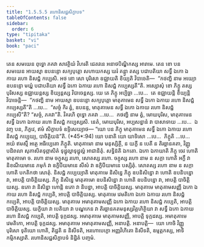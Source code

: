 ```yaml
---
title: "1.5.5.5 រហោនិសជ្ជសិក្ខាបទ"
tableOfContents: false
sidebar:
  order: 6
type: "tipitaka"
basket: "vi"
book: "paci"
---
```



<DynamicBreadcrumb />

<Division number="289" book="paci">

<Paragraph number="919" book="paci">
តេន សមយេន ពុទ្ធោ ភគវា សាវត្ថិយំ វិហរតិ ជេតវនេ អនាថបិណ្ឌិកស្ស អារាមេ. តេន ខោ បន សមយេន អាយស្មា ឧបនន្ទោ សក្យបុត្តោ សហាយកស្ស ឃរំ គន្ត្វា តស្ស បជាបតិយា សទ្ធឹ ឯកោ ឯកាយ រហោ និសជ្ជំ កប្បេសិ. អថ ខោ សោ បុរិសោ ឧជ្ឈាយតិ ខិយ្យតិ វិបាចេតិ—  “កថញ្ហិ នាម អយ្យោ ឧបនន្ទោ មយ្ហំ បជាបតិយា សទ្ធឹ ឯកោ ឯកាយ រហោ និសជ្ជំ កប្បេស្សតី”តិ.
</Paragraph>

<Paragraph number="920" book="paci">
អស្សោសុំ ខោ ភិក្ខូ តស្ស បុរិសស្ស ឧជ្ឈាយន្តស្ស ខិយ្យន្តស្ស វិបាចេន្តស្ស. យេ តេ ភិក្ខូ អប្បិច្ឆា …បេ…  តេ ឧជ្ឈាយន្តិ ខិយ្យន្តិ វិបាចេន្តិ—  “កថញ្ហិ នាម អាយស្មា ឧបនន្ទោ សក្យបុត្តោ មាតុគាមេន សទ្ធឹ ឯកោ ឯកាយ រហោ និសជ្ជំ កប្បេស្សតី”តិ …បេ…  “សច្ចំ កិរ ត្វំ, ឧបនន្ទ, មាតុគាមេន សទ្ធឹ ឯកោ ឯកាយ រហោ និសជ្ជំ កប្បេសី”តិ? “សច្ចំ, ភគវា”តិ. វិគរហិ ពុទ្ធោ ភគវា …បេ…  កថញ្ហិ នាម ត្វំ, មោឃបុរិស, មាតុគាមេន សទ្ធឹ ឯកោ ឯកាយ រហោ និសជ្ជំ កប្បេស្សសិ. នេតំ, មោឃបុរិស, អប្បសន្នានំ វា បាសាទាយ …បេ…  ឯវញ្ច បន, ភិក្ខវេ, ឥមំ សិក្ខាបទំ ឧទ្ទិសេយ្យាថ—
</Paragraph>

</Division>
<Division number="290" book="paci">

<Paragraph number="921" book="paci">
<Emphasis>“យោ បន ភិក្ខុ មាតុគាមេន សទ្ធឹ ឯកោ ឯកាយ រហោ និសជ្ជំ កប្បេយ្យ, បាចិត្តិយន៑”</Emphasis>តិ. (*45*:<Emphasis>94</Emphasis>)
</Paragraph>

</Division>
<Division number="291" book="paci">

<Paragraph number="922" book="paci">
<Emphasis>យោ បនា</Emphasis>តិ យោ យាទិសោ …បេ…  <Emphasis>ភិក្ខូ</Emphasis>តិ …បេ…  អយំ ឥមស្មឹ អត្ថេ អធិប្បេតោ ភិក្ខូតិ.
</Paragraph>

<Paragraph number="923" book="paci">
<Emphasis>មាតុគាមោ</Emphasis> នាម មនុស្សិត្ថី, ន យក្ខី ន បេតី ន តិរច្ឆានគតា, វិញ្ញូ បដិពលា សុភាសិតទុព្ភាសិតំ ទុដ្ឋុល្លាទុដ្ឋុល្លំ អាជានិតុំ.
</Paragraph>

<Paragraph number="924" book="paci">
<Emphasis>សទ្ធិន៑</Emphasis>តិ ឯកតោ.
</Paragraph>

<Paragraph number="925" book="paci">
<Emphasis>ឯកោ ឯកាយា</Emphasis>តិ ភិក្ខុ ចេវ ហោតិ មាតុគាមោ ច.
</Paragraph>

<Paragraph number="926" book="paci">
<Emphasis>រហោ</Emphasis> នាម ចក្ខុស្ស រហោ, សោតស្ស រហោ. <Emphasis>ចក្ខុស្ស រហោ</Emphasis> នាម ន សក្កា ហោតិ អក្ខឹ វា និខណីយមានេ ភមុកំ វា ឧក្ខិបីយមានេ សីសំ វា ឧក្ខិបីយមានេ បស្សិតុំ. <Emphasis>សោតស្ស រហោ</Emphasis> នាម ន សក្កា ហោតិ បកតិកថា សោតុំ.
</Paragraph>

<Paragraph number="927" book="paci">
<Emphasis>និសជ្ជំ កប្បេយ្យា</Emphasis>តិ មាតុគាមេ និសិន្នេ ភិក្ខុ ឧបនិសិន្នោ វា ហោតិ ឧបនិបន្នោ វា, អាបត្តិ បាចិត្តិយស្ស. ភិក្ខុ និសិន្នេ មាតុគាមោ ឧបនិសិន្នោ វា ហោតិ ឧបនិបន្នោ វា, អាបត្តិ បាចិត្តិយស្ស. ឧភោ វា និសិន្នា ហោន្តិ ឧភោ វា និបន្នា, អាបត្តិ បាចិត្តិយស្ស.
</Paragraph>

</Division>
<Division number="292" book="paci">

<Paragraph number="928" book="paci">
មាតុគាមេ មាតុគាមសញ្ញី ឯកោ ឯកាយ រហោ និសជ្ជំ កប្បេតិ, អាបត្តិ បាចិត្តិយស្ស. មាតុគាមេ វេមតិកោ ឯកោ ឯកាយ រហោ និសជ្ជំ កប្បេតិ, អាបត្តិ បាចិត្តិយស្ស. មាតុគាមេ អមាតុគាមសញ្ញី ឯកោ ឯកាយ រហោ និសជ្ជំ កប្បេតិ, អាបត្តិ បាចិត្តិយស្ស.
</Paragraph>

<Paragraph number="929" book="paci">
យក្ខិយា វា បេតិយា វា បណ្ឌកេន វា តិរច្ឆានគតមនុស្សវិគ្គហិត្ថិយា វា សទ្ធឹ ឯកោ ឯកាយ រហោ និសជ្ជំ កប្បេតិ, អាបត្តិ ទុក្កដស្ស. អមាតុគាមេ មាតុគាមសញ្ញី, អាបត្តិ ទុក្កដស្ស. អមាតុគាមេ វេមតិកោ, អាបត្តិ ទុក្កដស្ស. អមាតុគាមេ អមាតុគាមសញ្ញី, អនាបត្តិ.
</Paragraph>

</Division>
<Division number="293" book="paci">

<Paragraph number="930" book="paci">
អនាបត្តិ—  យោ កោចិ វិញ្ញូ បុរិសោ ទុតិយោ ហោតិ, តិដ្ឋតិ ន និសីទតិ, អរហោបេក្ខោ អញ្ញវិហិតោ និសីទតិ, ឧម្មត្តកស្ស, អាទិកម្មិកស្សាតិ.

</Paragraph>
</Division>

<Paragraph number="931" type="center" book="paci">
រហោនិសជ្ជសិក្ខាបទំ និដ្ឋិតំ បញ្ចមំ.
</Paragraph>